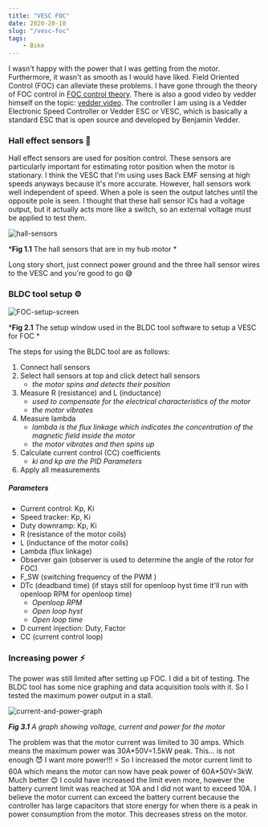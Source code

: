 ```yaml
---
title: "VESC FOC"
date: 2020-20-10
slug: "/vesc-foc"
tags:
    - Bike
---
```


I wasn't happy with the power that I was getting from the motor. Furthermore, it wasn't as smooth as I
would have liked. Field Oriented Control (FOC) can alleviate these problems. I have gone through the
theory of FOC control in [FOC control theory](/motor-control). There is also a good video by vedder himself
on the topic: [vedder video](https://www.youtube.com/watch?v=bYYNbxPXNEU&t=343s). The controller I am
using is a Vedder Electronic Speed Controller or Vedder ESC or VESC, which is basically a standard ESC that
is open source and developed by Benjamin Vedder.

### Hall effect sensors 🔬

Hall effect sensors are used for position control. These sensors are particularly important for estimating
rotor position when the motor is stationary. I think the VESC that I'm using uses Back EMF sensing at high
speeds anyways because it's more accurate. However, hall sensors work well independent of speed. When
a pole is seen the output latches until the opposite pole is seen. I thought that these hall sensor ICs
had a voltage output, but it actually acts more like a switch, so an external voltage must be applied to
test them.

<div style={{ maxWidth: '500px', height: 'auto', margin: '0 auto' }}>

<img src="./hall.jpg" alt="hall-sensors"/>

</div>

<div style={{ textAlign: 'center' }}>

*__Fig 1.1__ The hall sensors that are in my hub motor *

</div>

Long story short, just connect power ground and the three hall sensor wires to the VESC and you're good to
go 😅

### BLDC tool setup ⚙️

<div style={{ maxWidth: '1000px', height: 'auto', margin: '0 auto' }}>

<img src="./foc_screen.png" alt="FOC-setup-screen"/>

</div>

<div style={{ textAlign: 'center' }}>

*__Fig 2.1__ The setup window used in the BLDC tool software to setup a VESC for FOC *

</div>

The steps for using the BLDC tool are as follows:

1. Connect hall sensors
2. Select hall sensors at top and click detect hall sensors 
    - *the motor spins and detects their position*
3. Measure R (resistance) and L (inductance)
    - *used to compensate for the electrical characteristics of the motor*
    - *the motor vibrates*
4. Measure lambda
    - *lambda is the flux linkage which indicates the concentration of the magnetic field inside the motor*
    - *the motor vibrates and then spins up*
5. Calculate current control (CC) coefficients
    - *ki and kp are the PID Parameters*
6. Apply all measurements

##### Parameters

- Current control: Kp, Ki
- Speed tracker: Kp, Ki
- Duty downramp: Kp, Ki
- R (resistance of the motor coils)
- L (inductance of the motor coils)
- Lambda (flux linkage)
- Observer gain (observer is used to determine the angle of the rotor for FOC)
- F_SW (switching frequency of the PWM )
- DTc (deadband time) (if stays still for openloop hyst time it'll run with openloop RPM for openloop time)
    - *Openloop RPM*
    - *Open loop hyst*
    - *Open loop time*
- D current injection: Duty, Factor
- CC (current control loop)

### Increasing power ⚡

The power was still limited after setting up FOC. I did a bit of testing. The BLDC tool has some nice
graphing and data acquisition tools with it. So I tested the maximum power output in a stall.

<div style={{ maxWidth: '1000px', height: 'auto', margin: '0 auto' }}>

<img src="./power.png" alt="current-and-power-graph"/>

</div>

<div style={{ textAlign: 'center' }}>

*__Fig 3.1__ A graph showing voltage, current and power for the motor*

</div>

The problem was that the motor current was limited to 30 amps. Which means the maximum power was 
30A\*50V=1.5kW peak. This... is not enough 😈 I want more power!!! ⚡ So I increased the motor current
limit to 60A which means the motor can now have peak power of 60A\*50V=3kW. Much better 😊 I could have 
increased the limit even more, however the battery current limit was reached at 10A and I did not
want to exceed 10A. I believe the motor current can exceed the battery current because the controller
has large capacitors that store energy for when there is a peak in power consumption from the motor.
This decreases stress on the motor.
